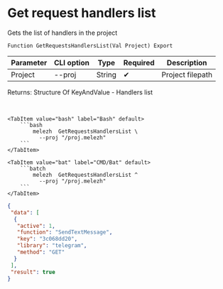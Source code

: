 ﻿---
sidebar_position: 2
description: Get request handlers list and other functions to work with Melezh in the Open Integration Package, a free open-source integration library for 1C:Enterprise 8, OneScript and CLI
keywords: [1C, 1С, 1С:Enterprise, 1С:Enterprise 8.3, API, Integration, Services, Exchange, OneScript, CLI]
---


# Get request handlers list
 Gets the list of handlers in the project



`Function GetRequestsHandlersList(Val Project) Export`

  | Parameter | CLI option | Type | Required | Description |
  |-|-|-|-|-|
  | Project | --proj | String | &#x2714; | Project filepath |

  
  Returns:  Structure Of KeyAndValue - Handlers list

<br/>



 

 <Tabs>
  
    <TabItem value="bash" label="Bash" default>
        ```bash
            melezh  GetRequestsHandlersList \
              --proj "/proj.melezh"
        ```
    </TabItem>
  
    <TabItem value="bat" label="CMD/Bat" default>
        ```batch
            melezh  GetRequestsHandlersList ^
              --proj "/proj.melezh"
        ```
    </TabItem>
</Tabs>

```json title="Result"
{
 "data": [
  {
   "active": 1,
   "function": "SendTextMessage",
   "key": "3c068dd20",
   "library": "telegram",
   "method": "GET"
  }
 ],
 "result": true
}
```
